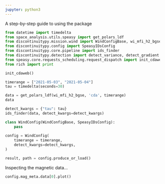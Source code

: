 ```yaml
---
jupyter: python3
---
```


A step-by-step guide to using the package

```python
from datetime import timedelta
from space_analysis.utils.speasy import get_polars_ldf
from discontinuitypy.mission.wind import WindConfigBase, wi_mfi_h2_bgse
from discontinuitypy.config import SpeasyIDsConfig
from discontinuitypy.core.pipeline import ids_finder
from discontinuitypy.detection import detect_variance, detect_gradient
from speasy.core.requests_scheduling.request_dispatch import init_cdaweb
from rich import print

init_cdaweb()
```

```python
timerange = ["2021-05-03", "2021-05-04"]
tau = timedelta(seconds=30)
```

```python
data = get_polars_ldf(wi_mfi_h2_bgse, 'cda', timerange)
data
```

```python
detect_kwargs = {"tau": tau}
ids_finder(data, detect_kwargs=detect_kwargs)
```

```python
class WindConfig(WindConfigBase, SpeasyIDsConfig):
    pass
    
config = WindConfig(
    timerange = timerange,
    detect_kwargs=detect_kwargs,
)
```

```python
result, path = config.produce_or_load()
```

Inspecting the magnetic data...

```python
config.mag_meta.data[0].plot()
```





